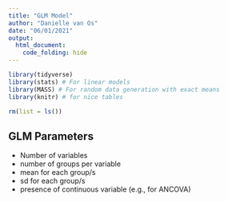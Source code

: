 ```yaml
---
title: "GLM Model"
author: "Danielle van Os"
date: "06/01/2021"
output: 
  html_document:
    code_folding: hide
---
```


```r
library(tidyverse)
library(stats) # For linear models
library(MASS) # For random data generation with exact means 
library(knitr) # for nice tables

rm(list = ls())
```

## GLM Parameters 

* Number of variables
* number of groups per variable 
* mean for each group/s 
* sd for each group/s
* presence of continuous variable (e.g., for ANCOVA)


